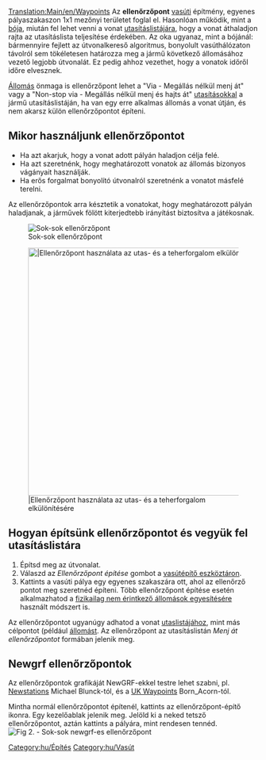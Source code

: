 [[Translation:Main/en/Waypoints]]
Az '''ellenőrzőpont''' [[Main/hu/Vasútépítés|vasúti]] építmény, egyenes pályaszakaszon 1x1 mezőnyi területet foglal el. Hasonlóan működik, mint a [[Main/hu/Kikötők|bója]], miután fel lehet venni a vonat [[Main/hu/Utasítások|utasításlistájára]], hogy a vonat áthaladjon rajta az utasításlista teljesítése érdekében. Az oka ugyanaz, mint a bójánál: bármennyire fejlett az útvonalkereső algoritmus, bonyolult vasúthálózaton távolról sem tökéletesen határozza meg a jármű következő állomásához vezető legjobb útvonalát. Ez pedig ahhoz vezethet, hogy a vonatok időről időre elvesznek.

[[Main/hu/Állomások|Állomás]] önmaga is ellenőrzőpont lehet a "Via - Megállás nélkül menj át" vagy a "Non-stop via - Megállás nélkül menj és hajts át" [[Main/en/Utasítások/Hu#A megállás opciói|utasításokkal]] a jármű utasításlistáján, ha van egy erre alkalmas állomás a vonat útján, és nem akarsz külön ellenőrzőpontot építeni.


==Mikor használjunk ellenőrzőpontot==
* Ha azt akarjuk, hogy a vonat adott pályán haladjon célja felé.
* Ha azt szeretnénk, hogy meghatározott vonatok az állomás bizonyos vágányait használják.
* Ha erős forgalmat bonyolító útvonalról szeretnénk a vonatot másfelé terelni.

Az ellenőrzőpontok arra késztetik a vonatokat, hogy meghatározott pályán haladjanak, a járművek fölött kiterjedtebb irányítást biztosítva a játékosnak. 

[[File:en/Checkpoints.png|center|frame|Sok-sok ellenőrzőpont]]

[[File:en/Waypoints.png|center|thumb|500px||Ellenőrzőpont használata az utas- és a teherforgalom elkülönítésére]]

==Hogyan építsünk ellenőrzőpontot és vegyük fel utasításlistára==

# Építsd meg az útvonalat.
# Válaszd az ''Ellenőrzőpont építése'' gombot a [[Main/en/Vasútépítés/Hu#Vasútépítő eszköztár|vasútépítő eszköztáron]].
# Kattints a vasúti pálya egy egyenes szakaszára ott, ahol az ellenőrző pontot meg szeretnéd építeni. Több ellenőrzőpont építése esetén alkalmazhatod a [[Main/en/Állomások/Hu#Fizikailag nem érintkező állomások építése|fizikailag nem érintkező állomások egyesítésére]] használt módszert is.

Az ellenőrzőpontot ugyanúgy adhatod a vonat [[Main/hu/Utasítások|utaslistájához]], mint más célpontot (például [[Main/hu/Állomások|állomást]]. Az ellenőrzőpont az utasításlistán ''Menj át ellenőrzőpontot'' formában jelenik meg.

== Newgrf ellenőrzőpontok ==
Az ellenőrzőpontok grafikáját NewGRF-ekkel testre lehet szabni, pl. [http://grfcrawler.tt-forums.net/details.php?do=details&id=13 Newstations] Michael Blunck-tól, és a [http://grfcrawler.tt-forums.net/details.php?do=details&id=104 UK Waypoints] Born_Acorn-tól.

Mintha normál ellenőrzőpontot építenél, kattints az ellenőrzőpont-építő ikonra. Egy kezelőablak jelenik meg. Jelöld ki a neked tetsző ellenőrzőpontot, aztán kattints a pályára, mint rendesen tennéd. 
[[File:en/Newgrfwayp.png|center|frame|Fig 2. - Sok-sok newgrf-es ellenőrzőpont]]

[[Category:hu/Építés]]
[[Category:hu/Vasút]]